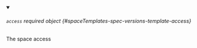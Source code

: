 


<details className="config-field" data-expandable="true" open>
<summary>

###### `access` <span className="config-field-required" data-required="false">required</span> <span className="config-field-type">object</span> <span className="config-field-default"></span> <span className="config-field-enum"></span> {#spaceTemplates-spec-versions-template-access}

The space access

</summary>

<PartialAccessreference />


</details>
